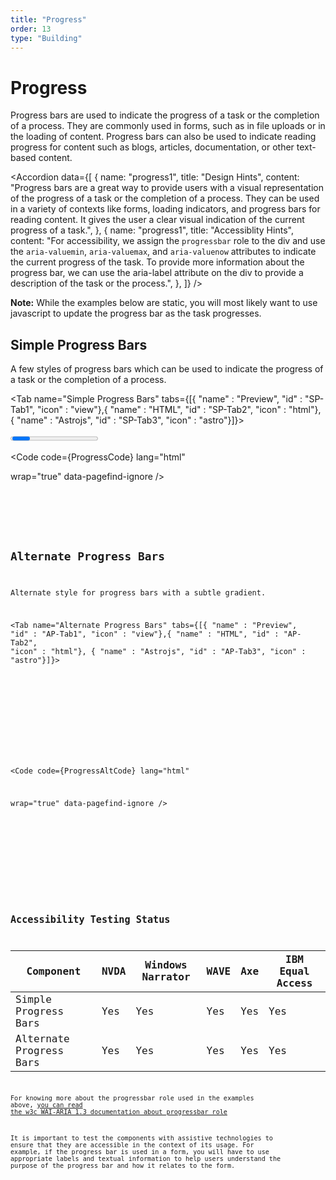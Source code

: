 ```yaml
---
title: "Progress"
order: 13
type: "Building"
---
```



# Progress

Progress bars are used to indicate the progress of a task or the completion of a process. They are commonly used in forms, such as in file uploads or in the loading of content. Progress bars can also be used to indicate reading progress for content such as blogs, articles, documentation, or other text-based content.

<Accordion
  data={[
    {
      name: "progress1",
      title: "Design Hints",
      content:
        "Progress bars are a great way to provide users with a visual representation of the progress of a task or the completion of a process. They can be used in a variety of contexts like forms, loading indicators, and progress bars for reading content. It gives the user a clear visual indication of the current progress of a task.",
    },
    {
      name: "progress1",
      title: "Accessiblity Hints",
      content:
        "For accessibility, we assign the `progressbar` role to the div and use the `aria-valuemin`, `aria-valuemax`, and `aria-valuenow` attributes to indicate the current progress of the task. To provide more information about the progress bar, we can use the aria-label attribute on the div to provide a description of the task or the process.",
    },
  ]}
/>

**Note:** While the examples below are static, you will most likely want to use javascript to update the progress bar as the task progresses.

## Simple Progress Bars

A few styles of progress bars which can be used to indicate the progress of a task or the completion of a process.

<Tab name="Simple Progress Bars" tabs={[{ "name" : "Preview", "id" : "SP-Tab1", "icon" : "view"},{ "name" : "HTML", "id" : "SP-Tab2", "icon" : "html"}, { "name" : "Astrojs", "id" : "SP-Tab3", "icon" : "astro"}]}>

<section id ="SP-Tab1-panel" role="tabpanel" data-role="tabpanel" aria-labelledby="SP-Tab1">
<div class=" p-6">
<Progress />
</div>

</section>

<section id ="SP-Tab2-panel" role="tabpanel" data-role="tabpanel" aria-labelledby="SP-Tab2" class="hidden">

<Code
  code={ProgressCode}
  lang="html"
  
  wrap="true"
  data-pagefind-ignore
/>

</section>

<section id ="SP-Tab3-panel" role="tabpanel" data-role="tabpanel" aria-labelledby="SP-Tab3" class="hidden">

<Code
  code={ProgressCodeAstro}
  lang="astro"
  title="ProgressBar.astro"
  wrap="true"
  data-pagefind-ignore
/>

</section>

</Tab>

## Alternate Progress Bars

Alternate style for progress bars with a subtle gradient.

<Tab name="Alternate Progress Bars" tabs={[{ "name" : "Preview", "id" : "AP-Tab1", "icon" : "view"},{ "name" : "HTML", "id" : "AP-Tab2", "icon" : "html"}, { "name" : "Astrojs", "id" : "AP-Tab3", "icon" : "astro"}]}>

<section id ="AP-Tab1-panel" role="tabpanel" data-role="tabpanel" aria-labelledby="AP-Tab1">
<div class=" p-6">
<ProgressAlt />
</div>

</section>

<section id ="AP-Tab2-panel" role="tabpanel" data-role="tabpanel" aria-labelledby="AP-Tab2" class="hidden">

<Code
  code={ProgressAltCode}
  lang="html"
  
  wrap="true"
  data-pagefind-ignore
/>

</section>

<section id ="AP-Tab3-panel" role="tabpanel" data-role="tabpanel" aria-labelledby="AP-Tab3" class="hidden">

<Code
  code={ProgressAltCodeAstro}
  lang="astro"
  title="AltProgressBar.astro"
  wrap="true"
  data-pagefind-ignore
/>

</section>

</Tab>

## Accessibility Testing Status

| Component               | NVDA | Windows Narrator | WAVE | Axe | IBM Equal Access |
| ----------------------- | ---- | ---------------- | ---- | --- | ---------------- |
| Simple Progress Bars    | Yes  | Yes              | Yes  | Yes | Yes              |
| Alternate Progress Bars | Yes  | Yes              | Yes  | Yes | Yes              |

For knowing more about the progressbar role used in the examples above, [you can read the w3c WAI-ARIA 1.3 documentation about progressbar role](https://w3c.github.io/aria/#progressbar)

It is important to test the components with assistive technologies to ensure that they are accessible in the context of its usage. For example, if the progress bar is used in a form, you will have to use appropriate labels and textual information to help users understand the purpose of the progress bar and how it relates to the form.
